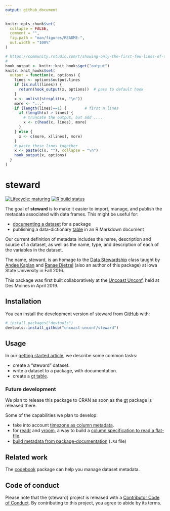 ```yaml
---
output: github_document
---
```


<!-- README.md is generated from README.Rmd. Please edit that file -->

```r
knitr::opts_chunk$set(
  collapse = FALSE,
  comment = "",
  fig.path = "man/figures/README-",
  out.width = "100%"
)

# https://community.rstudio.com/t/showing-only-the-first-few-lines-of-the-results-of-a-code-chunk/6963/2
#
hook_output <- knitr::knit_hooks$get("output")
knitr::knit_hooks$set(
  output = function(x, options) {
    lines <- options$output.lines
    if (is.null(lines)) {
      return(hook_output(x, options))  # pass to default hook
    }
    x <- unlist(strsplit(x, "\n"))
    more <- "..."
    if (length(lines)==1) {        # first n lines
      if (length(x) > lines) {
        # truncate the output, but add ....
        x <- c(head(x, lines), more)
      }
    } else {
      x <- c(more, x[lines], more)
    }
    # paste these lines together
    x <- paste(c(x, ""), collapse = "\n")
    hook_output(x, options)
  }
)
```

# steward

<!-- badges: start -->
[![Lifecycle: maturing](https://img.shields.io/badge/lifecycle-maturing-blue.svg)](https://www.tidyverse.org/lifecycle/#maturing)
[![R build status](https://github.com/uncoast-unconf/steward/workflows/R-CMD-check/badge.svg)](https://github.com/uncoast-unconf/steward)
<!-- badges: end -->

The goal of **steward** is to make it easier to import, manage, and publish the metadata associated with data frames. This might be useful for: 

- [documenting a dataset](https://r-pkgs.org/data.html#documenting-data) for a package
- publishing a data-dictionary [table](https://gt.rstudio.com) in an R Markdown document

Our current definition of metadata includes the name, description and source of a dataset, as well as the name, type, and description of each of the variables in the dataset.

The name, steward, is an homage to the [Data Stewardship](http://agron590-isu.github.io/) class taught by [Andee Kaplan](https://github.com/andeek) and [Ranae Dietzel](https://github.com/ranae) (also an author of this package) at Iowa State University in Fall 2016.

This package was first built collaboratively at the [Uncoast Unconf](https://uuconf.rbind.io), held at Des Moines in April 2019.

## Installation

You can install the development version of steward from [GitHub](https://github.com/uncoast-unconf/steward) with:

```r
# install.packages("devtools")
devtools::install_github("uncoast-unconf/steward")
```

## Usage

In our [getting started article](https://uncoast-unconf.github.io/steward/articles/steward.html), we describe some common tasks:

- create a "steward" dataset.
- write a dataset to a package, with documentation.
- create a [gt table](https://gt.rstudio.com).

### Future development

We plan to release this package to CRAN as soon as the [gt](https://gt.rstudio.com) package is released there.

Some of the capabilities we plan to develop:

- take into account [timezone as column metadata](https://github.com/uncoast-unconf/steward/issues/39).
- for [readr](https://readr.tidyverse.org) and [vroom](https://vroom.r-lib.org), a way to build a [column specification to read a flat-file](https://github.com/uncoast-unconf/steward/issues/99). 
- [build metadata from package-documentation](https://github.com/uncoast-unconf/steward/issues/43) (`.Rd` file)

## Related work

The [codebook](https://rubenarslan.github.io/codebook) package can help you manage dataset metadata.

## Code of conduct
  
Please note that the {steward} project is released with a [Contributor Code of Conduct](CODE_OF_CONDUCT.md). By contributing to this project, you agree to abide by its terms.







